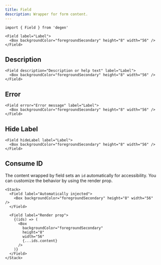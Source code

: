 ```yaml
---
title: Field
description: Wrapper for form content.
---
```


```tsx
import { Field } from 'degen'
```

```tsx live=true expand=true
<Field label="Label">
  <Box backgroundColor="foregroundSecondary" height="8" width="56" />
</Field>
```

## Description

```tsx live=true
<Field description="Description or help text" label="Label">
  <Box backgroundColor="foregroundSecondary" height="8" width="56" />
</Field>
```

## Error

```tsx live=true
<Field error="Error message" label="Label">
  <Box backgroundColor="foregroundSecondary" height="8" width="56" />
</Field>
```

## Hide Label

```tsx live=true
<Field hideLabel label="Label">
  <Box backgroundColor="foregroundSecondary" height="8" width="56" />
</Field>
```

## Consume ID

The content wrapped by field sets an `id` automatically for accessibility. You can customize the behavior by using the render prop.

```tsx live=true expand=true
<Stack>
  <Field label="Automatically injected">
    <Box backgroundColor="foregroundSecondary" height="8" width="56" />
  </Field>

  <Field label="Render prop">
    {(ids) => (
      <Box
        backgroundColor="foregroundSecondary"
        height="8"
        width="56"
        {...ids.content}
      />
    )}
  </Field>
</Stack>
```
